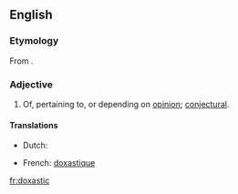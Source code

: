 ==English==
{{wikipedia|Doxastic logic}}

{{rfp}}

===Etymology===
From {{etyl|grc|en}} {{term|δοξασία||belief, opinion, conviction|tr=doxasia|lang=grc|sc=polytonic}}.

===Adjective===
{{en-adj}}

# Of, pertaining to, or depending on [[opinion]]; [[conjectural]].

====Translations====
{{trans-top|related to opinion}}
* Dutch: {{t|nl|doxastisch}}
{{trans-mid}}
* French: [[doxastique]]
{{trans-bottom}}

[[fr:doxastic]]